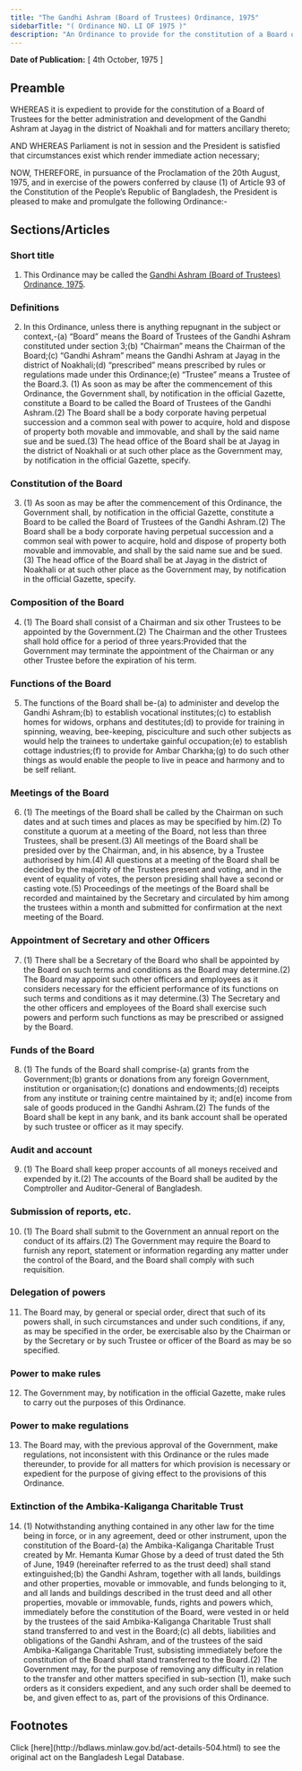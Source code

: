 ```yaml
---
title: "The Gandhi Ashram (Board of Trustees) Ordinance, 1975"
sidebarTitle: "( Ordinance NO. LI OF 1975 )"
description: "An Ordinance to provide for the constitution of a Board of Trustees for the better administration and development of the Gandhi Ashram at Jayag in the district of Noakhali."
---
```


**Date of Publication:** [ 4th October, 1975 ]

## Preamble

WHEREAS it is expedient to provide for the constitution of a Board of Trustees for the better administration and development of the Gandhi Ashram at Jayag in the district of Noakhali and for matters ancillary thereto;

AND WHEREAS Parliament is not in session and the President is satisfied that circumstances exist which render immediate action necessary;

NOW, THEREFORE, in pursuance of the Proclamation of the 20th August, 1975, and in exercise of the powers conferred by clause (1) of Article 93 of the Constitution of the People’s Republic of Bangladesh, the President is pleased to make and promulgate the following Ordinance:-

## Sections/Articles

### Short title

1. This Ordinance may be called the [Gandhi Ashram (Board of Trustees) Ordinance, 1975](/act-504.html "Gandhi Ashram (Board of Trustees) Ordinance, 1975").

### Definitions

2. In this Ordinance, unless there is anything repugnant in the subject or context,-(a) “Board” means the Board of Trustees of the Gandhi Ashram constituted under section 3;(b) “Chairman” means the Chairman of the Board;(c) “Gandhi Ashram” means the Gandhi Ashram at Jayag in the district of Noakhali;(d) “prescribed” means prescribed by rules or regulations made under this Ordinance;(e) “Trustee” means a Trustee of the Board.3. (1) As soon as may be after the commencement of this Ordinance, the Government shall, by notification in the official Gazette, constitute a Board to be called the Board of Trustees of the Gandhi Ashram.(2) The Board shall be a body corporate having perpetual succession and a common seal with power to acquire, hold and dispose of property both movable and immovable, and shall by the said name sue and be sued.(3) The head office of the Board shall be at Jayag in the district of Noakhali or at such other place as the Government may, by notification in the official Gazette, specify.

### Constitution of the Board

3. (1) As soon as may be after the commencement of this Ordinance, the Government shall, by notification in the official Gazette, constitute a Board to be called the Board of Trustees of the Gandhi Ashram.(2) The Board shall be a body corporate having perpetual succession and a common seal with power to acquire, hold and dispose of property both movable and immovable, and shall by the said name sue and be sued.(3) The head office of the Board shall be at Jayag in the district of Noakhali or at such other place as the Government may, by notification in the official Gazette, specify.

### Composition of the Board

4. (1) The Board shall consist of a Chairman and six other Trustees to be appointed by the Government.(2) The Chairman and the other Trustees shall hold office for a period of three years:Provided that the Government may terminate the appointment of the Chairman or any other Trustee before the expiration of his term.

### Functions of the Board

5. The functions of the Board shall be-(a) to administer and develop the Gandhi Ashram;(b) to establish vocational institutes;(c) to establish homes for widows, orphans and destitutes;(d) to provide for training in spinning, weaving, bee-keeping, pisciculture and such other subjects as would help the trainees to undertake gainful occupation;(e) to establish cottage industries;(f) to provide for Ambar Charkha;(g) to do such other things as would enable the people to live in peace and harmony and to be self reliant.

### Meetings of the Board

6. (1) The meetings of the Board shall be called by the Chairman on such dates and at such times and places as may be specified by him.(2) To constitute a quorum at a meeting of the Board, not less than three Trustees, shall be present.(3) All meetings of the Board shall be presided over by the Chairman, and, in his absence, by a Trustee authorised by him.(4) All questions at a meeting of the Board shall be decided by the majority of the Trustees present and voting, and in the event of equality of votes, the person presiding shall have a second or casting vote.(5) Proceedings of the meetings of the Board shall be recorded and maintained by the Secretary and circulated by him among the trustees within a month and submitted for confirmation at the next meeting of the Board.

### Appointment of Secretary and other Officers

7. (1) There shall be a Secretary of the Board who shall be appointed by the Board on such terms and conditions as the Board may determine.(2) The Board may appoint such other officers and employees as it considers necessary for the efficient performance of its functions on such terms and conditions as it may determine.(3) The Secretary and the other officers and employees of the Board shall exercise such powers and perform such functions as may be prescribed or assigned by the Board.

### Funds of the Board

8. (1) The funds of the Board shall comprise-(a) grants from the Government;(b) grants or donations from any foreign Government, institution or organisation;(c) donations and endowments;(d) receipts from any institute or training centre maintained by it; and(e) income from sale of goods produced in the Gandhi Ashram.(2) The funds of the Board shall be kept in any bank, and its bank account shall be operated by such trustee or officer as it may specify.

### Audit and account

9. (1) The Board shall keep proper accounts of all moneys received and expended by it.(2) The accounts of the Board shall be audited by the Comptroller and Auditor-General of Bangladesh.

### Submission of reports, etc.

10. (1) The Board shall submit to the Government an annual report on the conduct of its affairs.(2) The Government may require the Board to furnish any report, statement or information regarding any matter under the control of the Board, and the Board shall comply with such requisition.

### Delegation of powers

11. The Board may, by general or special order, direct that such of its powers shall, in such circumstances and under such conditions, if any, as may be specified in the order, be exercisable also by the Chairman or by the Secretary or by such Trustee or officer of the Board as may be so specified.

### Power to make rules

12. The Government may, by notification in the official Gazette, make rules to carry out the purposes of this Ordinance.

### Power to make regulations

13. The Board may, with the previous approval of the Government, make regulations, not inconsistent with this Ordinance or the rules made thereunder, to provide for all matters for which provision is necessary or expedient for the purpose of giving effect to the provisions of this Ordinance.

### Extinction of the Ambika-Kaliganga Charitable Trust

14. (1) Notwithstanding anything contained in any other law for the time being in force, or in any agreement, deed or other instrument, upon the constitution of the Board-(a) the Ambika-Kaliganga Charitable Trust created by Mr. Hemanta Kumar Ghose by a deed of trust dated the 5th of June, 1949 (hereinafter referred to as the trust deed) shall stand extinguished;(b) the Gandhi Ashram, together with all lands, buildings and other properties, movable or immovable, and funds belonging to it, and all lands and buildings described in the trust deed and all other properties, movable or immovable, funds, rights and powers which, immediately before the constitution of the Board, were vested in or held by the trustees of the said Ambika-Kaliganga Charitable Trust shall stand transferred to and vest in the Board;(c) all debts, liabilities and obligations of the Gandhi Ashram, and of the trustees of the said Ambika-Kaliganga Charitable Trust, subsisting immediately before the constitution of the Board shall stand transferred to the Board.(2) The Government may, for the purpose of removing any difficulty in relation to the transfer and other matters specified in sub-section (1), make such orders as it considers expedient, and any such order shall be deemed to be, and given effect to as, part of the provisions of this Ordinance.

## Footnotes

<Note>
  Click [here](http://bdlaws.minlaw.gov.bd/act-details-504.html) to see the original act on the Bangladesh Legal Database.
</Note>
